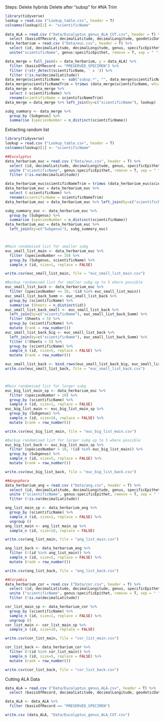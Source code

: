 Steps:
Delete hybrids 
Delete after "subsp" for #NA
Trim

```{r}
library(tidyverse)
lookup = read.csv ("Lookup_table.csv", header = T)
colnames(lookup)[1] <- "scientificName"
  
data_ALA = read.csv ("Data/Eucalyptus_genus_ALA_CUT.csv", header = T) %>% 
  select (basisOfRecord, decimalLatitude, decimalLongitude, geodeticDatum, scientificName)
data_herbarium = read.csv ("Data/euc.csv", header = T) %>% 
  select (id, decimalLatitude, decimalLongitude, genus, specificEpithet) %>% 
  unite("scientificName", genus:specificEpithet, remove = T, sep = " ")

data_merge = full_join(x = data_herbarium, y = data_ALA) %>% 
  filter (basisOfRecord == "PRESERVED_SPECIMEN") %>%
  filter (!str_detect(scientificName, ' x ')) %>% 
  filter (!is.na(decimalLatitude))
data_merge$scientificName <- sub("subsp.*", "", data_merge$scientificName)
data_merge$scientificNameTrim = trimws (data_merge$scientificName, which = c("both"))
data_merge = data_merge %>% 
  select (-scientificName) %>% 
  rename(scientificName = scientificNameTrim)
data_merge = data_merge %>% left_join(by=c("scientificName"), lookup) 

subg_summary <- data_merge %>% 
  group_by (Subgenus) %>% 
  summarise (speciesNumber = n_distinct(scientificName))
```

Extracting random list
```{r}
library(tidyverse)
lookup = read.csv ("Lookup_table.csv", header = T)
colnames(lookup)[1] <- "scientificName"

##Eucalyptus
data_herbarium_euc = read.csv ("Data/euc.csv", header = T) %>% 
  select (id, decimalLatitude, decimalLongitude, genus, specificEpithet) %>% 
  unite ("scientificName", genus:specificEpithet, remove = T, sep = " ") %>% 
  filter (!is.na(decimalLatitude))

data_herbarium_euc$scientificNameTrim = trimws (data_herbarium_euc$scientificName, which = c("both"))
data_herbarium_euc = data_herbarium_euc %>% 
  select (-scientificName) %>% 
  rename(scientificName = scientificNameTrim)
data_herbarium_euc = data_herbarium_euc %>% left_join(by=c("scientificName"), lookup) 

subg_summary_euc <- data_herbarium_euc %>% 
  group_by (Subgenus) %>% 
  summarise (speciesNumber = n_distinct(scientificName))
data_herbarium_euc = data_herbarium_euc %>% 
  left_join(by=c("Subgenus"), subg_summary_euc)



#Main randomised list for smaller subg        
euc_small_list_main <- data_herbarium_euc %>% 
  filter (speciesNumber <= 10) %>% 
  group_by (Subgenus, scientificName) %>% 
  sample_n (id, size=1, replace = FALSE)

write.csv(euc_small_list_main, file = "euc_small_list_main.csv")

#Backup randomised list for smaller subg up to 5 where possible
euc_small_list_back <- data_herbarium_euc %>% 
  filter (speciesNumber <= 10, !(id %in% euc_small_list_main))
euc_small_list_back_Summ <- euc_small_list_back %>% 
  group_by (scientificName) %>% 
  summarise (Sheets = n_distinct(id))
euc_small_list_back_small <- euc_small_list_back %>% 
  left_join(by=c("scientificName"), euc_small_list_back_Summ) %>%  
  filter (Sheets < 5) %>% 
  group_by (scientificName) %>% 
  mutate (rank = row_number())
euc_small_list_back_big <- euc_small_list_back %>% 
  left_join(by=c("scientificName"), euc_small_list_back_Summ) %>%  
  filter (!Sheets < 5) %>% 
  group_by (scientificName) %>% 
  sample_n (id, size=5, replace = FALSE) %>% 
  mutate (rank = row_number()) 

euc_small_list_back <- bind_rows(euc_small_list_back_big, euc_small_list_back_small)
write.csv(euc_small_list_back, file = "euc_small_list_back.csv")



#Main randomised list for larger subg        
euc_big_list_main_sp <- data_herbarium_euc %>% 
  filter (speciesNumber > 10) %>% 
  group_by (scientificName) %>% 
  sample_n (id, size=1, replace = FALSE)
euc_big_list_main <- euc_big_list_main_sp %>% 
  group_by (Subgenus) %>% 
  sample_n (id, size=10, replace = FALSE) %>% 
  mutate (rank = row_number()) 

write.csv(euc_big_list_main, file = "euc_big_list_main.csv")

#Backup randomised list for larger subg up to 5 where possible
euc_big_list_back <- euc_big_list_main_sp %>% 
  filter (speciesNumber > 10, !(id %in% euc_big_list_main)) %>% 
  group_by (Subgenus) %>% 
  sample_n (id, size=5, replace = FALSE) %>% 
  mutate (rank = row_number()) 

write.csv(euc_big_list_back, file = "euc_big_list_back.csv")

##Angophora
data_herbarium_ang = read.csv ("Data/ang.csv", header = T) %>% 
  select (id, decimalLatitude, decimalLongitude, genus, specificEpithet) %>% 
  unite ("scientificName", genus:specificEpithet, remove = T, sep = " ")%>% 
  filter (!is.na(decimalLatitude))

ang_list_main_sp <- data_herbarium_ang %>% 
  group_by (scientificName) %>% 
  sample_n (id, size=1, replace = FALSE) %>% 
  ungroup ()
ang_list_main <- ang_list_main_sp %>% 
  sample_n (id, size=10, replace = FALSE)

write.csv(ang_list_main, file = "ang_list_main.csv")

ang_list_back <- data_herbarium_ang %>% 
  filter (!(id %in% ang_list_main)) %>% 
  sample_n (id, size=5, replace = FALSE) %>% 
  mutate (rank = row_number())

write.csv(ang_list_back, file = "ang_list_back.csv")

##Corymbia
data_herbarium_cor = read.csv ("Data/cor.csv", header = T) %>% 
  select (id, decimalLatitude, decimalLongitude, genus, specificEpithet) %>% 
  unite ("scientificName", genus:specificEpithet, remove = T, sep = " ")%>% 
  filter (!is.na(decimalLatitude))

cor_list_main_sp <- data_herbarium_cor %>% 
  group_by (scientificName) %>% 
  sample_n (id, size=1, replace = FALSE) %>% 
  ungroup ()
cor_list_main <- cor_list_main_sp %>% 
  sample_n (id, size=10, replace = FALSE)

write.csv(cor_list_main, file = "cor_list_main.csv")

cor_list_back <- data_herbarium_cor %>% 
  filter (!(id %in% cor_list_main)) %>% 
  sample_n (id, size=5, replace = FALSE) %>% 
  mutate (rank = row_number())

write.csv(cor_list_back, file = "cor_list_back.csv")

```

Cutting ALA Data
```{r}
data_ALA = read.csv ("Data/Eucalyptus_genus_ALA.csv", header = T) %>% 
  select (basisOfRecord, decimalLatitude, decimalLongitude, geodeticDatum, scientificName)

data_ALA <- data_ALA %>% 
  filter (basisOfRecord == "PRESERVED_SPECIMEN")

write.csv (data_ALA, "Data/Eucalyptus_genus_ALA_CUT.csv")
  
```
